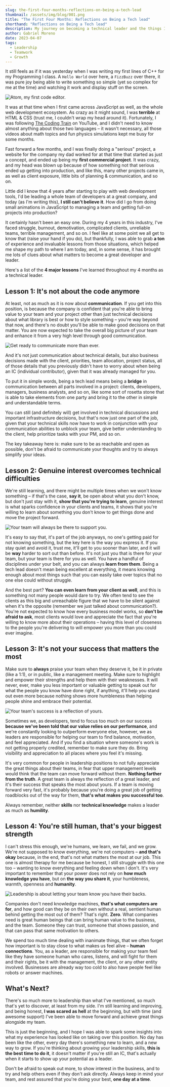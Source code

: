 ```yaml
---
slug: the-first-four-months-reflections-on-being-a-tech-lead
thumbnail: /assets/img/blog/001.png
title: "The First Four Months: Reflections on Being a Tech lead"
shorthand: "Reflections on Being a Tech lead"
description: My journey on becoming a technical leader and the things I've learned so far.
author: Gabriel Moreno
date: 2023-04-07
tags:
  - Leadership
  - Teamwork
  - Growth
---
```


It still feels as if it was yesterday when I was writing my first lines of C++ for my Programming I class. A `Hello World` over here, a `FizzBuzz` over there, it was pure joy being able to write something so simple (yet so complex for me at the time) and watching it work and display stuff on the screen.

![Atom, my first code editor.](./assets/001/atom.webp)

It was at that time when I first came across JavaScript as well, as the whole web development ecosystem. As crazy as it might sound, I was **terrible** at HTML & CSS (trust me, I couldn't wrap my head around it). Fortunately, I was following [The Coding Train](https://www.youtube.com/@TheCodingTrain) on YouTube, and I didn't need to know almost anything about those two languages – it wasn't necessary, all those videos about math topics and fun physics simulations kept me busy for some months.

Fast forward a few months, and I was finally doing a "serious" project, a website for the company my dad worked for at that time that started as just a concept, and ended up being my **first commercial project**. It was crazy, and my head was blown up because of how something not that serious ended up getting into production, and like this, many other projects came in, as well as client exposure, little bits of planning & communication, and so on.

Little did I know that 4 years after starting to play with web development tools, I'd be leading a whole team of developers at a great company, and today (as I'm writing this), **I still can't believe it**. How did I go from doing small animations in JavaScript to managing a team and getting full-on projects into production?

It certainly hasn't been an easy one. During my 4 years in this industry, I've faced struggle, burnout, demotivation, complicated clients, unreliable teams, terrible management, and so on. I feel like at some point we all get to know that (raise your hand if you do), but thankfully, I was able to grab **a ton** of experience and invaluable lessons from those situations, which helped me shape my path to where I am today, and, in some sense, it has brought me lots of clues about what matters to become a great developer and leader.

Here's a list of the **4 major lessons** I've learned throughout my 4 months as a technical leader.

## Lesson 1: It's not about the code anymore

At least, not as much as it is now about **communication**. If you get into this position, is because the company is confident that you're able to bring value to your team and your project other than just technical decisions about what library is best or how to style something – you're way beyond that now, and there's no doubt you'll be able to make good decisions on that matter. You are now expected to take the overall big picture of your team and enhance it from a very high level through good communication.

![Get ready to communicate more than ever.](./assets/001/communication.webp)

And it's not just communication about technical details, but also business decisions made with the client, priorities, team allocation, project status, all of those details that you previously didn't have to worry about when being an IC (individual contributor), given that it was already managed for you.

To put it in simple words, being a tech lead means being a **bridge** in communication between all parts involved in a project: clients, developers, managers, business analysts, and so on, like some sort of rosetta stone that is able to take elements from one party and bring it to the other in simple and understandable terms.

You can still (and definitely will) get involved in technical discussions and important infrastructure decisions, but that's now just one part of the job, given that your technical skills now have to work in conjunction with your communication abilities to unblock your team, give better understanding to the client, help prioritize tasks with your PM, and so on.

The key takeaway here is: make sure to be as reachable and open as possible, don't be afraid to communicate your thoughts and try to always simplify your ideas.

## Lesson 2: Genuine interest overcomes technical difficulties

We're still learning, and there might be multiple times when we won't know something – if that's the case, **say it**, be open about what you don't know, but don't just stay with it, **show that you're trying to learn**, genuine interest is what sparks confidence in your clients and teams, it shows that you're willing to learn about something you don't know to get things done and move the project forward.

![Your team will always be there to support you.](./assets/001/team.webp)

It's easy to say that, it's part of the job anyways, no one's getting paid for not knowing something, but the key here is the way you express it. If you stay quiet and avoid it, trust me, it'll get to you sooner than later, and it will be **way** harder to sort out than before. It's not just you that is there for your team, but your team is there for you as well. You have a handful of disciplines under your belt, and you can always **learn from them**. Being a tech lead doesn't mean being excellent at everything, it means knowing enough about most things such that you can easily take over topics that no one else could without struggle.

And the best part? **You can even learn from your client as well**, and this is something not many people would dare to try. We often tend to see the clients as this big and unreachable figure that we have to be silent against when it's the opposite (remember we just talked about communication?). You're not expected to know how every business model works, so **don't be afraid to ask**, most clients would love and appreciate the fact that you're willing to know more about their operations – having this level of closeness to the people you're delivering to will empower you more than you could ever imagine.

## Lesson 3: It's not your success that matters the most

Make sure to **always** praise your team when they deserve it, be it in private (like a 1:1), or in public, like a management meeting. Make sure to highlight and empower their strengths and help them with their weaknesses. It will never, ever, make you less important or valuable getting to speak out for what the people you know have done right, if anything, it'll help you stand out even more because nothing shows more humbleness than helping people shine and embrace their potential.

![Your team's success is a reflection of yours.](./assets/001/success.webp)

Sometimes we, as developers, tend to focus too much on our success **because we've been told that our value relies on our performance**, and we're constantly looking to outperform everyone else, however, we as leaders are responsible for helping our team to find balance, motivation, and feel appreciated. And if you find a situation where someone's work is not getting properly credited, remember to make sure they do. Bring visibility and appreciation to all places where you feel it's missing.

It's very common for people in leadership positions to not fully appreciate the great things about their teams, in fear that upper management levels would think that the team can move forward without them. **Nothing farther from the truth**. A great team is always the reflection of a great leader, and it's their success that speaks the most about yours. If a team is moving forward very fast, it's probably because you're doing a great job of getting roadblocks out of the way for them, **that's what makes you successful too**.

Always remember, neither **skills** nor **technical knowledge** makes a leader as much as **humility**.

## Lesson 4: You're still human, that's your biggest strength

I can't stress this enough, we're humans, we learn, we fail, and we grow. We're not supposed to know everything, we're not computers – **and that's okay** because, in the end, that's not what matters the most at our job. This one is almost therapy for me because be honest, I still struggle with this one too – wanting to know everything and feeling down when I don't. It's very important to remember that your power does not rely on **how much knowledge you have**, but on **the way you share it**, your humbleness, warmth, openness and **humanity**.

![Leadership is about letting your team know you have their backs.](./assets/001/leadership.webp)

Companies don't need knowledge machines, **that's what computers are for**, and how good can they be on their own without a real, sentient human behind getting the most out of them? That's right. **Zero**. What companies need is great human beings that can bring human value to the business, and the team. Someone they can trust, someone that shows passion, and that can pass that same motivation to others.

We spend too much time dealing with inanimate things, that we often forget how important is to stay close to what makes us feel alive – **human connections**. You, as a leader, are responsible for making your team feel like they have someone human who cares, listens, and will fight for them and their rights, be it with the management, the client, or any other entity involved. Businesses are already way too cold to also have people feel like robots or answer machines.

## What's Next?

There's so much more to leadership than what I've mentioned, so much that's yet to discover, at least from my side. I'm still learning and improving, and being honest, **I was scared as hell** at the beginning, but with time (and awesome support) I've been able to move forward and achieve great things alongside my team.

This is just the beginning, and I hope I was able to spark some insights into what my experience has looked like on taking over this position. No day has been like the other, every day there's something new to learn, and a new way to grow. If you're thinking about growing your leadership skills, **this is the best time to do it**, it doesn't matter if you're still an IC, that's actually when it starts to show up your potential as a leader.

Don't be afraid to speak out more, to show interest in the business, and to try and help others even if they don't ask directly. Always keep in mind your team, and rest assured that you're doing your best, **one day at a time**.
